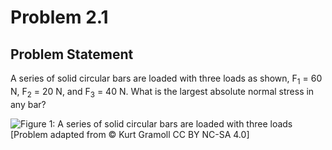 # Problem 2.1 {.unnumbered}

## Problem Statement

A series of solid circular bars are loaded with three loads as shown, F<sub>1</sub> = 60 N, F<sub>2</sub> = 20 N, and F<sub>3</sub> = 40 N. What is the largest absolute normal stress in any bar?

![Figure 1: A series of solid circular bars are loaded with three loads](images/138.png){fig-alt="Picture with a series of circular bars of three different diameters loaded with three loads attached to a wall."} \[Problem adapted from © Kurt Gramoll CC BY NC-SA 4.0\]
